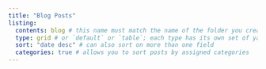 ```yaml
---
title: "Blog Posts"
listing: 
  contents: blog # this name must match the name of the folder you created in step #1; here, all Quarto docs in the `bblog` directory will be included on your listing page
  type: grid # or `default` or `table`; each type has its own set of yaml options to include
  sort: "date desc" # can also sort on more than one field
  categories: true # allows you to sort posts by assigned categories 
---
```


